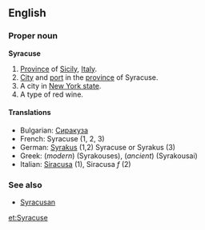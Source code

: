 ==English==
{{wikipedia}}
===Proper noun===
'''Syracuse'''
# [[Province]] of [[Sicily]], [[Italy]].
# [[City]] and [[port]] in the [[province]] of Syracuse.
# A city in [[New York|New York state]].
# A type of red wine.

====Translations====
*Bulgarian: [[Сиракуза]]
*French: Syracuse (1, 2, 3)
*German: [[Syrakus]] (1,2) Syracuse or Syrakus (3)
*Greek: (''modern'') [[ ]] (Syrakouses), (''ancient'') [[ ]] (Syrakousai)
*Italian: [[Siracusa]] (1), Siracusa ''f'' (2)

===See also===
*[[Syracusan]]

[[et:Syracuse]]